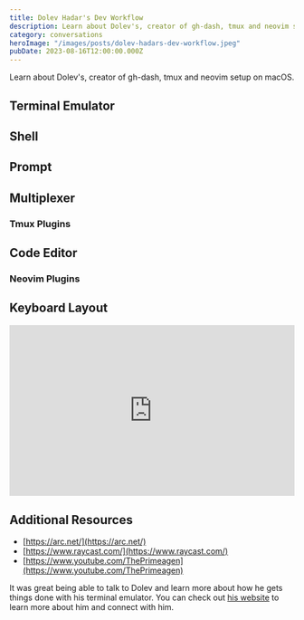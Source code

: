 ```yaml
---
title: Dolev Hadar's Dev Workflow
description: Learn about Dolev's, creator of gh-dash, tmux and neovim setup on macOS.
category: conversations
heroImage: "/images/posts/dolev-hadars-dev-workflow.jpeg"
pubDate: 2023-08-16T12:00:00.000Z
---
```


Learn about Dolev's, creator of gh-dash, tmux and neovim setup on macOS.

<GhRepo repo="dlvhdr/dotfiles" />

## Terminal Emulator

<GhRepo repo="kovidgoyal/kitty" />

## Shell

<GhRepo repo="fish-shell/fish-shell" />

## Prompt

<GhRepo repo="starship/starship" />

## Multiplexer

<GhRepo repo="tmux/tmux" />

### Tmux Plugins

<GhRepo repo="joshmedeski/t-smart-tmux-session-manager" />
<GhRepo repo="joshmedeski/tmux-nerd-font-window-name" />

## Code Editor

<GhRepo repo="neovim/neovim" />

### Neovim Plugins

<GhRepo repo="folke/lazy.nvim" />

<GhRepo repo="DNLHC/glance.nvim" />
<GhRepo repo="ggandor/leap.nvim" />
<GhRepo repo="prochri/telescope-all-recent.nvim" />
<GhRepo repo="aaronhallaert/advanced-git-search.nvim" />
<GhRepo repo="pwntester/octo.nvim" />

<GhRepo repo="dlvhdr/gh-dash" />
<GhRepo repo="extrawurst/gitui" />

## Keyboard Layout

<div style="padding-top: 60%; position: relative;">
	<iframe src="https://configure.zsa.io/embed/moonlander/layouts/KYro7/latest/0" style="border: 0; height: 100%; left: 0; position: absolute; top: 0; width: 100%"></iframe>
</div>

## Additional Resources

- [https://arc.net/](https://arc.net/)
- [https://www.raycast.com/](https://www.raycast.com/)
- [https://www.youtube.com/ThePrimeagen](https://www.youtube.com/ThePrimeagen)

It was great being able to talk to Dolev and learn more about how he gets things done with his terminal emulator. You can check out [his website](https://www.dlvhdr.me/) to learn more about him and connect with him.
